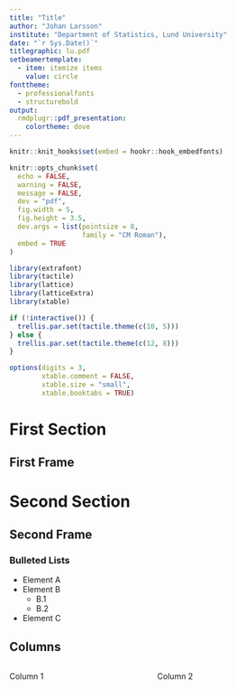 ```yaml
---
title: "Title"
author: "Johan Larsson"
institute: "Department of Statistics, Lund University"
date: "`r Sys.Date()`"
titlegraphic: lu.pdf
setbeamertemplate:
  - item: itemize items
    value: circle
fonttheme:
  - professionalfonts
  - structurebold
output: 
  rmdplugr::pdf_presentation:
    colortheme: dove
---
```


```r
knitr::knit_hooks$set(embed = hookr::hook_embedfonts)

knitr::opts_chunk$set(
  echo = FALSE,
  warning = FALSE,
  message = FALSE,
  dev = "pdf",
  fig.width = 5,
  fig.height = 3.5,
  dev.args = list(pointsize = 8,
                  family = "CM Roman"),
  embed = TRUE
)

library(extrafont)
library(tactile)
library(lattice)
library(latticeExtra)
library(xtable)

if (!interactive()) {
  trellis.par.set(tactile.theme(c(10, 5)))
} else {
  trellis.par.set(tactile.theme(c(12, 8)))
}

options(digits = 3,
        xtable.comment = FALSE,
        xtable.size = "small",
        xtable.booktabs = TRUE)
```

# First Section

## First Frame

# Second Section

## Second Frame

### Bulleted Lists

- Element A
- Element B
    - B.1
    - B.2
- Element C    

## Columns

::: {.columns}
:::: {.column width=0.6}
Column 1
::::
:::: {.column width=0.4}
Column 2
::::
:::
